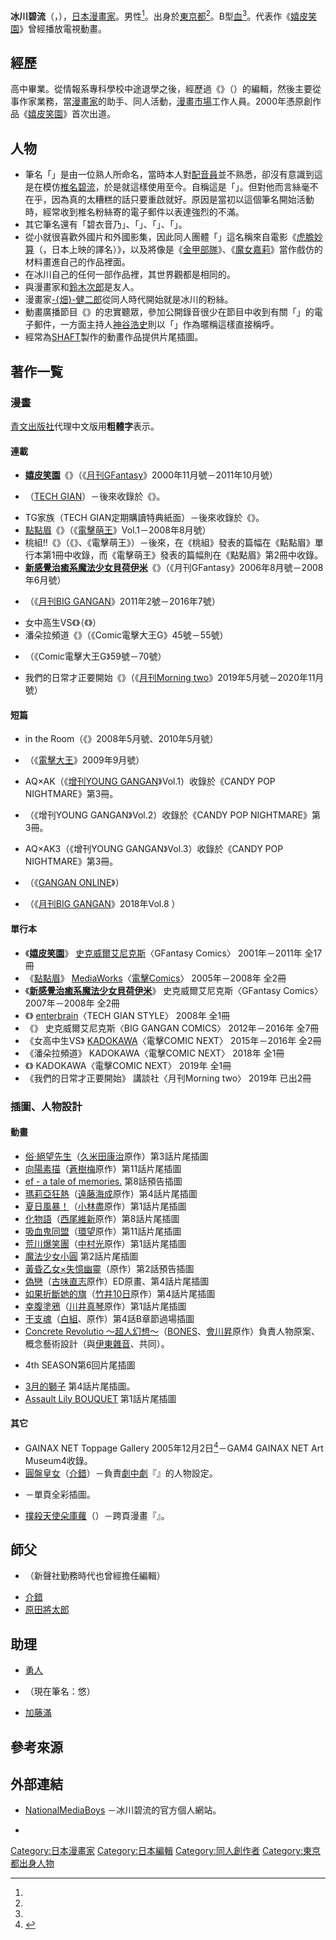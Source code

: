 {{lead section|time=2020-10-03T06:51:10}}
{{Infobox_comics_creator
| 名稱     = 冰川碧流
| 外文名   = 
| 外文     = 
| 圖片     = 
| 圖片尺寸 = 
| 圖片簡介 = 
| 本名     = 
| 日文名稱 = 氷川 へきる
| 平假名   = ひかわ へきる
| 羅馬拼音 = Hikawa Hekiru
| 筆名     = 
| 出生日期 = {{Birth date|1975|1|31}}
| 出生地點 = {{JPN}}[[東京都|東京都]]
| 逝世日期 = <!--{{death date and age|1975|1|31|XXXX|XX|XX}}-->
| 逝世地點 = 
| 國籍     = {{JPN}}
| 職業     = [[漫畫家|漫畫家]]
| 稱號     = 
| 活動開始 = 2000年
| 活動結束 = 
| 類型     = [[少年漫畫|少年漫畫]]
| 代表作   = 《[[嬉皮笑園|嬉皮笑園]]》
| 合作人   = 
| 配偶     = 
| 兒女     = 
| 親屬     = 
| 獎項     = 
| 簽名     = 
| 網站     = [http://www.netlaputa.ne.jp/~hekky/ NationalMediaBoys] {{ja icon}}
| module   = 
}}
{{Japanese|japanese=氷川 へきる|kana=ひかわ へきる|romaji=Hikawa Hekiru}}
'''冰川碧流'''（{{lang-ja|氷川 へきる}}，{{bd|1975年|1月31日<ref name="profile">{{cite web|url=http://www.netlaputa.ne.jp/~hekky/profile4.htm|title=【profile】NationalMediaBoys|accessdate=2011-11-25|language=ja|archive-date=2019-02-18|archive-url=https://web.archive.org/web/20190218012545/http://www.netlaputa.ne.jp/~hekky/profile4.htm|dead-url=no}}</ref>||}}），[[日本|日本]][[漫畫家|漫畫家]]。男性<ref name="profile" />。出身於[[東京都|東京都]]<ref name="profile" />。B型[[血型|血]]<ref name="profile" />。代表作《[[嬉皮笑園|嬉皮笑園]]》曾經播放電視動畫。

== 經歷 ==
高中畢業。從情報系專科學校中途退學之後，經歷過《{{link-ja|GAMEST|ゲーメスト}}》（{{link-ja|新聲社|新声社}}）的編輯，然後主要從事作家業務，當[[漫畫家|漫畫家]]的助手、同人活動，[[Comic_Market|漫畫市場]]工作人員。2000年憑原創作品《[[嬉皮笑園|嬉皮笑園]]》首次出道。

== 人物 ==
* 筆名「'''{{lang|ja|氷川へきる}}'''」是由一位熟人所命名，當時本人對[[配音員|配音員]]並不熟悉，卻沒有意識到這是在模仿[[椎名碧流|椎名碧流]]，於是就這樣使用至今。自稱這是「{{nihongo|世上最差糟糕的筆名|<small>世界一酷いペンネーム</small>}}」。但對他而言絲毫不在乎，因為真的太糟糕的話只要重啟就好。原因是當初以這個筆名開始活動時，經常收到椎名粉絲寄的電子郵件以表達強烈的不滿。
* 其它筆名還有「碧衣音乃」、「{{lang|ja|琴月へき}}」、「{{lang|ja|プラズマ仙人}}」、「{{lang|ja|氷川へきを}}」。
* 從小就很喜歡外國片和外國影集，因此同人團體「{{lang|ja|スパイシー大作戦}}」這名稱來自電影《[[虎膽妙算|虎膽妙算]]（{{lang|ja|スパイ大作戦}}，日本上映的譯名）》，以及將像是《[[金甲部隊|金甲部隊]]》、《[[魔女嘉莉|魔女嘉莉]]》當作戲仿的材料畫進自己的作品裡面。
* 在冰川自己的任何一部作品裡，其世界觀都是相同的。
* 與漫畫家{{link-ja|是空亨|是空とおる}}和[[鈴木次郎|鈴木次郎]]是友人。
* 漫畫家[[畑健二郎|-{畑}-健二郎]]從同人時代開始就是冰川的粉絲。
* 動畫廣播節目《{{link-ja|絕望放送|さよなら絶望放送}}》的忠實聽眾，參加公開錄音很少在節目中收到有關「{{lang|ja|氷川へきる}}」的電子郵件，一方面主持人[[神谷浩史|神谷浩史]]則以「{{lang|ja|へっきー}}」作為暱稱這樣直接稱呼。
* 經常為[[SHAFT|SHAFT]]製作的動畫作品提供片尾插圖。

== 著作一覧 ==
=== 漫畫 ===
[[青文出版社|青文出版社]]代理中文版用'''粗體字'''表示。
==== 連載 ====
* '''[[嬉皮笑園|嬉皮笑園]]'''《{{lang|ja|ぱにぽに}}》（《[[月刊GFantasy|月刊GFantasy]]》2000年11月號－2011年10月號）
* {{lang|ja|TG天使ジャイ子ちゃん}}（[[TECH_GIAN|TECH GIAN]]）－後來收錄於《{{lang|ja|氷川へきる作品集 TG天使ジャイ子ちゃんDX}}》。
* TG家族（TECH GIAN定期購讀特典紙面）－後來收錄於《{{lang|ja|氷川へきる作品集 TG天使ジャイ子ちゃんDX}}》。
* [[嬉皮笑園|點點眉]]《{{lang|ja|まろまゆ}}》（《[[電擊萌王|電擊萌王]]》Vol.1－2008年8月號）
* 桃組!!《{{lang|ja|桃組っ!!}}》（《{{link-ja|ACE桃組|エース桃組}}》、《電擊萌王》）－後來，在《桃組》發表的篇幅在《點點眉》單行本第1冊中收錄，而《電擊萌王》發表的篇幅則在《點點眉》第2冊中收錄。
* '''[[嬉皮笑園|新感覺治癒系魔法少女貝荷伊米]]'''《{{lang|ja|新感覚癒し系魔法少女ベホイミちゃん}}》（《月刊GFantasy》2006年8月號－2008年6月號）
* {{link-ja|CANDY POP NIGHTMARE|キャンディポップナイトメア}}（《[[月刊BIG_GANGAN|月刊BIG GANGAN]]》2011年2號－2016年7號）
* 女中高生VS《{{lang|ja|女子高生VS}}》（《{{link-ja|Comic電擊大王G|コミック電撃だいおうじ}}》）
* 潘朵拉頻道《{{lang|ja|パンドラちゃんねる}}》（《Comic電擊大王G》45號－55號）
* {{lang|ja|ぷれっぱ！}}（《Comic電擊大王G》59號－70號）
* 我們的日常才正要開始《{{lang|ja|俺たちの日常は始まったばかりだ}}》（《[[月刊Morning_two|月刊Morning two]]》2019年5月號－2020年11月號）

==== 短篇 ====
* {{lang|ja|るきあ}} in the Room（《{{link-ja|月刊少年Rival|月刊少年ライバル}}》2008年5月號、2010年5月號）
* {{lang|ja|祝 おしかけカラミティ リベンジ}}（《[[月刊Comic電擊大王|電擊大王]]》2009年9月號）
* AQ×AK（《[[月刊BIG_GANGAN|增刊YOUNG GANGAN]]》Vol.1）收錄於《CANDY POP NIGHTMARE》第3冊。
* {{lang|ja|もももも}}（《增刊YOUNG GANGAN》Vol.2）收錄於《CANDY POP NIGHTMARE》第3冊。
* AQ×AK3（《增刊YOUNG GANGAN》Vol.3）收錄於《CANDY POP NIGHTMARE》第3冊。
* {{lang|ja|[[勇者鬥惡龍X_覺醒的五種族_Online|知らない人オンライン]]}}（《[[GANGAN_ONLINE|GANGAN ONLINE]]》）
* {{lang|ja|もも日和}}（《[[月刊BIG_GANGAN|月刊BIG GANGAN]]》2018年Vol.8<!--、Vol.9-->）

==== 單行本 ====
* 《'''[[嬉皮笑園|嬉皮笑園]]'''》 [[史克威爾艾尼克斯|史克威爾艾尼克斯]]〈GFantasy Comics〉 2001年－2011年 全17冊
* 《[[嬉皮笑園|點點眉]]》 [[MediaWorks|MediaWorks]]〈[[電擊Comics|電擊Comics]]〉 2005年－2008年 全2冊
* 《'''[[嬉皮笑園|新感覺治癒系魔法少女貝荷伊米]]'''》 史克威爾艾尼克斯〈GFantasy Comics〉 2007年－2008年 全2冊
* 《{{lang|ja|氷川へきる作品集 TG天使ジャイ子ちゃんDX}}》 [[enterbrain|enterbrain]]〈TECH GIAN STYLE〉 2008年 全1冊
* 《{{link-ja|CANDY POP NIGHTMARE|キャンディポップナイトメア}}》 史克威爾艾尼克斯〈BIG GANGAN COMICS〉 2012年－2016年 全7冊
* 《女高中生VS》 [[KADOKAWA|KADOKAWA]]〈電擊COMIC NEXT〉 2015年－2016年 全2冊
* 《潘朵拉頻道》 KADOKAWA〈電擊COMIC NEXT〉 2018年 全1冊
* 《{{lang|ja|ぷれっぱ！}}》 KADOKAWA〈電擊COMIC NEXT〉 2019年 全1冊
* 《我們的日常才正要開始》 講談社〈月刊Morning two〉 2019年 已出2冊

=== 插圖、人物設計 ===
==== 動畫 ====
* [[絕望先生|俗·絕望先生]]（[[久米田康治|久米田康治]]原作）第3話片尾插圖
* [[向陽素描_(動畫)|向陽素描]]（[[蒼樹梅|蒼樹梅]]原作）第11話片尾插圖
* [[ef_-_a_fairy_tale_of_the_two.#電視動畫|ef - a tale of memories.]] 第8話預告插圖
* [[瑪莉亞狂熱|瑪莉亞狂熱]]（[[遠藤海成|遠藤海成]]原作）第4話片尾插圖
* [[夏日風暴！|夏日風暴！]]（[[小林盡|小林盡]]原作）第1話片尾插圖
* [[化物語|化物語]]（[[西尾維新|西尾維新]]原作）第8話片尾插圖
* [[吸血鬼同盟|吸血鬼同盟]]（[[環望|環望]]原作）第11話片尾插圖
* [[荒川爆笑團|荒川爆笑團]]（[[中村光_(漫畫家)|中村光]]原作）第1話片尾插圖
* [[魔法少女小圓|魔法少女小圓]] 第2話片尾插圖
* [[黃昏乙女×失憶幽靈|黃昏乙女×失憶幽靈]]（{{lang|ja|{{link-ja|めいびい|めいびい}}}}原作）第2話預告插圖
* [[偽戀|偽戀]]（[[古味直志|古味直志]]原作）ED原畫、第4話片尾插圖
* [[如果折斷她的旗|如果折斷她的旗]]（[[竹井10日|竹井10日]]原作）第4話片尾插圖
* [[幸腹塗鴉|幸腹塗鴉]]（[[川井真琴|川井真琴]]原作）第1話片尾插圖
* [[干支魂|干支魂]]（[[白組|白組]]、{{link-ja|Tablier Communications|タブリエ・コミュニケーションズ}}原作）第4話B章節過場插圖
* [[Concrete_Revolutio～超人幻想～|Concrete Revolutio ～超人幻想～]]（[[BONES_(動畫製作公司)|BONES]]、[[會川昇|會川昇]]原作）負責人物原案、概念藝術設計（與[[伊東雜音_(1999年出道)|伊東雜音]]、{{link-ja|平尾涼|平尾リョウ}}共同）。
* {{link-ja|ULTRA SUPER ANIME TIME|ULTRA SUPER ANIME TIME}} 4th SEASON第6回片尾插圖
* [[3月的獅子|3月的獅子]] 第4話片尾插圖。
* [[Assault_Lily|Assault Lily BOUQUET]] 第1話片尾插圖

==== 其它 ====
* GAINAX NET Toppage Gallery 2005年12月2日<ref>{{Cite web|work=GAINAX NET|date=2005-12-02|url=http://www.gainax.co.jp/gallery/0201.html|title=GAINAX NET Toppage Gallery|publisher=[[GAINAX|GAINAX]]|accessdate=2013-08-15|language=ja|archiveurl=https://web.archive.org/web/20070218091601/http://www.gainax.co.jp/gallery/0201.html|archivedate=2007-02-18|deadlinkdate=|dead-url=no}}</ref>－GAM4 GAINAX NET Art Museum4收錄。
* [[圓盤皇女|圓盤皇女]]（[[介錯_(漫畫家)|介錯]]）－負責[[劇中劇|劇中劇]]『{{lang|ja|こうさぎピョン子ちゃん}}』的人物設定。
* {{lang|ja|ぷちもも くまさんちーむ}}－單頁全彩插圖。
* [[撲殺天使朵庫蘿|撲殺天使朵庫蘿]]（{{lang|ja|{{link-ja|おかゆまさき|おかゆまさき}}}}）－跨頁漫畫『{{lang|ja|電撃おばあちゃんの毎度馬鹿馬鹿しい撲殺を}}』。

== 師父 ==
* {{link-ja|小川雅史|小川雅史}}（新聲社勤務時代也曾經擔任編輯）
* [[介錯_(漫畫家)|介錯]]
* [[原田將太郎|原田將太郎]]

== 助理 ==
* [[勇人_(漫畫家)|勇人]]
* {{link-ja|源悠|みなもと悠}}（現在筆名：{{lang|ja|みなもと}}悠）
* [[加藤滿|加藤滿]]

== 參考來源 ==
{{reflist}}

== 外部連結 ==
* [http://www.netlaputa.ne.jp/~hekky/ NationalMediaBoys] {{Wayback|url=http://www.netlaputa.ne.jp/~hekky/ |date=20200828082924 }} {{ja icon}}－冰川碧流的官方個人網站。
* {{Twitter|hekky3}} {{ja icon}}

{{Normdaten}}
{{DEFAULTSORT:Hikawa Hekiru}}
[[Category:日本漫畫家|Category:日本漫畫家]]
[[Category:日本編輯|Category:日本編輯]]
[[Category:同人創作者|Category:同人創作者]]
[[Category:東京都出身人物|Category:東京都出身人物]]